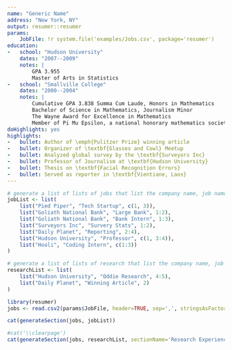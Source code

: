 ---
name: "Generic Name"
address: "New York, NY"
output: resumer::resumer
params:
    JobFile: !r system.file('examples/Jobs.csv', package='resumer')
education:
-   school: "Hudson University"
    dates: "2007--2009"
    notes: |
        GPA 3.955  
        Master of Arts in Statistics
-   school: "Smallville College"
    dates: "2000--2004"
    notes: |
        Cumulative GPA 3.838 Summa Cum Laude, Honors in Mathematics  
        Bachelor of Science in Mathematics, Journalism Minor  
        The Wayne Award for Excellence in Mathematics  
        Member of Pi Mu Epsilon, a national honorary mathematics society
doHighlights: yes
highlights:
-   bullet: Author of \emph{Pulitzer Prize} winning article
-   bullet: Organizer of \textbf{Glasses and Cowl} Meetup
-   bullet: Analyzed global survey by the \textbf{Surveyors Inc}
-   bullet: Professor of Journalism at \textbf{Hudson University}
-   bullet: Thesis on \textbf{Facial Recognition Errors}
-   bullet: Served as reporter in \textbf{Vientiane, Laos}
---

<!-- This block is where we enter information on jobs that should be included -->
```{r list-jobs,echo=FALSE}
# generate a list of lists of jobs that list the company name, job name and bullet namejobList <- list(
jobList <- list(
    list("Pied Piper", "Tech Startup", c(1, 3)),
    list("Goliath National Bank", "Large Bank", 1:2),
    list("Goliath National Bank", "Bank Intern", 1:3),
    list("Surveyors Inc", "Survery Stats", 1:2),
    list("Daily Planet", "Reporting", 2:4),
    list("Hudson University", "Professor", c(1, 3:4)),
    list("Hooli", "Coding Intern", c(1:3))
)
```

```{r list-research,echo=FALSE}
# generate a list of lists of research that list the company name, job name and bullet
researchList <- list(
    list("Hudson University", "Oddie Research", 4:5),
    list("Daily Planet", "Winning Article", 2)
)
```

<!-- This should not be edited -->
```{r read-jobs,echo=FALSE,message=FALSE}
library(resumer)
jobs <- read.csv2(params$JobFile, header=TRUE, sep=',', stringsAsFactors=FALSE)
```

<!-- This should not be edited -->
```{r generatejob-section,results='asis',echo=FALSE,dependson=c('list-research', 'read-jobs')}
cat(generateSection(jobs, jobList))
```


<!-- Custom LaTeX, such as an atheltics section can be used -->
\begin{rSection}{Athletics}
\textbf{Ice Hockey} \emph{Goaltender} | \textbf{Hudson University} | 2000--2004 \\
\textbf{Curling} \emph{Vice Skip} | \textbf{Hudson University} | 2000--2004
\end{rSection}

\clearpage
<!-- research section -->
```{r generate-research-section,results='asis',echo=FALSE,eval=TRUE,dependson=c('list-research','read-jobs')}
#cat('\\clearpage')
cat(generateSection(jobs, researchList, sectionName='Research Experience', type='Research'))
```
